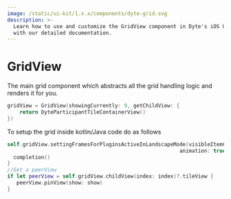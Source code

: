 ```yaml
---
image: /static/ui-kit/1.x.x/components/dyte-grid.svg
description: >-
  Learn how to use and customize the GridView component in Dyte's iOS UiKit
  with our detailed documentation.
---
```


# GridView

The main grid component which abstracts all the grid handling logic and renders
it for you.

```swift
gridView = GridView(showingCurrently: 9, getChildView: {
    return DyteParticipantTileContainerView()
})
```

To setup the grid inside kotlin/Java code do as follows

```swift
self.gridView.settingFramesForPluginsActiveInLandscapeMode(visibleItemCount: 7,
                                                        animation: true) { finish in
  completion()
}
//Get a peerView
if let peerView = self.gridView.childView(index: index)?.tileView {
   peerView.pinView(show: show)
}
```

<head>
  <title>iOS DyteGridViewV2</title>
</head>
